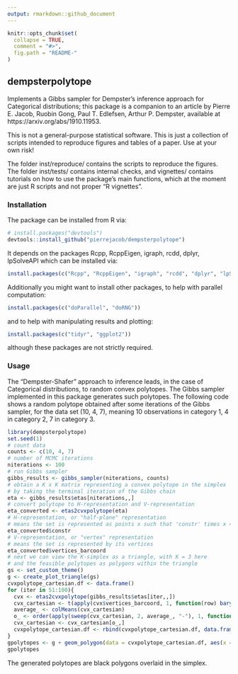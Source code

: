 ```yaml
---
output: rmarkdown::github_document
---
```

```r
knitr::opts_chunk$set(
  collapse = TRUE,
  comment = "#>",
  fig.path = "README-"
)
```

## dempsterpolytope

Implements a Gibbs sampler for Dempster's inference approach for Categorical distributions; this package is a companion to an article by Pierre E. Jacob, Ruobin Gong, Paul T. Edlefsen, Arthur P. Dempster, available at https://arxiv.org/abs/1910.11953.

This is not a general-purpose statistical software. This is just a collection of scripts intended to reproduce figures and tables of a paper. Use at your own risk! 

The folder inst/reproduce/ contains the scripts to reproduce the figures.
The folder inst/tests/ contains internal checks, and vignettes/ contains tutorials on
how to use the package's main functions, which at the moment are just R scripts and not proper "R vignettes".

### Installation

The package can be installed from R via:
```r
# install.packages("devtools")
devtools::install_github("pierrejacob/dempsterpolytope")
```
It depends on the packages Rcpp, RcppEigen, igraph, rcdd, dplyr, lpSolveAPI which can be installed via:
```r
install.packages(c("Rcpp", "RcppEigen", "igraph", "rcdd", "dplyr", "lpSolveAPI"))
```

Additionally you might want to install other packages, to help with parallel computation:
```r
install.packages(c("doParallel", "doRNG"))
```
and to help with manipulating results and plotting:
```r
install.packages(c("tidyr", "ggplot2"))
```
although these packages are not strictly required.

### Usage

The "Dempster-Shafer" approach to inference leads, in the case of Categorical distributions,
to random convex polytopes. The Gibbs sampler implemented in this package generates such polytopes.
The following code shows a random polytope obtained after some iterations of the Gibbs sampler,
for the data set (10, 4, 7), meaning 10 observations in category 1, 4 in category 2, 7 in category 3.

```r
library(dempsterpolytope)
set.seed(1)
# count data
counts <- c(10, 4, 7)
# number of MCMC iterations
niterations <- 100
# run Gibbs sampler
gibbs_results <- gibbs_sampler(niterations, counts)
# obtain a K x K matrix representing a convex polytope in the simplex
# by taking the terminal iteration of the Gibbs chain
eta <- gibbs_results$etas[niterations,,]
# convert polytope to H-representation and V-representation
eta_converted <- etas2cvxpolytope(eta)
# H-representation, or "half-plane" representation
# means the set is represented as points x such that 'constr' times x <= 'rhs' 
eta_converted$constr
# V-representation, or "vertex" representation
# means the set is represented by its vertices
eta_converted$vertices_barcoord
# next we can view the K-simplex as a triangle, with K = 3 here
# and the feasible polytopes as polygons within the triangle
gs <- set_custom_theme()
g <- create_plot_triangle(gs)
cvxpolytope_cartesian.df <- data.frame()
for (iter in 51:100){
  cvx <- etas2cvxpolytope(gibbs_results$etas[iter,,])
  cvx_cartesian <- t(apply(cvx$vertices_barcoord, 1, function(row) barycentric2cartesian(row, gs$v_cartesian)))
  average_ <- colMeans(cvx_cartesian)
  o_ <- order(apply(sweep(cvx_cartesian, 2, average_, "-"), 1, function(v) atan2(v[2], v[1])))
  cvx_cartesian <- cvx_cartesian[o_,]
  cvxpolytope_cartesian.df <- rbind(cvxpolytope_cartesian.df, data.frame(cvx_cartesian, iter = iter))
}
gpolytopes <- g + geom_polygon(data = cvxpolytope_cartesian.df, aes(x = X1, y = X2, group = iter), size = 0.25, alpha = .2, fill = 'black', colour = 'black')
gpolytopes
```

The generated polytopes are black polygons overlaid in the simplex.
